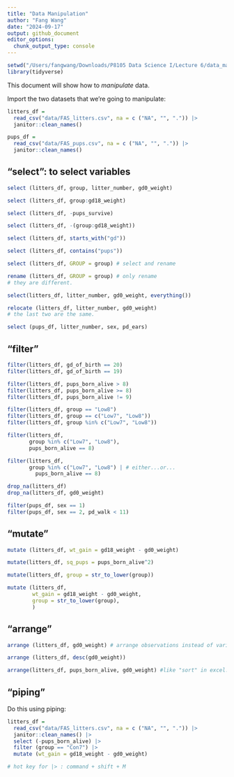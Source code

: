 ```yaml
---
title: "Data Manipulation"
author: "Fang Wang"
date: "2024-09-17"
output: github_document
editor_options: 
  chunk_output_type: console
---
```


```r
setwd("/Users/fangwang/Downloads/P8105 Data Science I/Lecture 6/data_manipulation")
library(tidyverse)
```

This document will show how to *manipulate* data.

Import the two datasets that we're going to manipulate:

```r
litters_df = 
  read_csv("data/FAS_litters.csv", na = c ("NA", "", ".")) |>
  janitor::clean_names()

pups_df = 
  read_csv("data/FAS_pups.csv", na = c ("NA", "", ".")) |>
  janitor::clean_names()
```

## "select": to select variables

```r
select (litters_df, group, litter_number, gd0_weight)
```

```r
select (litters_df, group:gd18_weight)
```


```r
select (litters_df, -pups_survive)
```

```r
select (litters_df, -(group:gd18_weight))
```

```r
select (litters_df, starts_with("gd"))
```

```r
select (litters_df, contains("pups"))
```

```r
select (litters_df, GROUP = group) # select and rename

rename (litters_df, GROUP = group) # only rename 
# they are different.

select(litters_df, litter_number, gd0_weight, everything())

relocate (litters_df, litter_number, gd0_weight)
# the last two are the same.
```

```r
select (pups_df, litter_number, sex, pd_ears)
```


## "filter"

```r
filter(litters_df, gd_of_birth == 20)
filter(litters_df, gd_of_birth == 19)
```

```r
filter(litters_df, pups_born_alive > 8)
filter(litters_df, pups_born_alive >= 8)
filter(litters_df, pups_born_alive != 9)
```

```r
filter(litters_df, group == "Low8")
filter(litters_df, group == c("Low7", "Low8"))
filter(litters_df, group %in% c("Low7", "Low8"))
```

```r
filter(litters_df, 
       group %in% c("Low7", "Low8"), 
       pups_born_alive == 8)

filter(litters_df, 
       group %in% c("Low7", "Low8") | # either...or...
         pups_born_alive == 8)
```

```r
drop_na(litters_df)
drop_na(litters_df, gd0_weight)
```

```r
filter(pups_df, sex == 1)
filter(pups_df, sex == 2, pd_walk < 11)
```

## "mutate"

```r
mutate (litters_df, wt_gain = gd18_weight - gd0_weight)

mutate(litters_df, sq_pups = pups_born_alive^2)

mutate(litters_df, group = str_to_lower(group))

mutate (litters_df, 
        wt_gain = gd18_weight - gd0_weight,
        group = str_to_lower(group),
        )
```

## "arrange"

```r
arrange (litters_df, gd0_weight) # arrange observations instead of variables. 

arrange (litters_df, desc(gd0_weight))

arrange(litters_df, pups_born_alive, gd0_weight) #like "sort" in excel.
```

## "piping"

Do this using piping:
```r
litters_df = 
  read_csv("data/FAS_litters.csv", na = c ("NA", "", ".")) |>
  janitor::clean_names() |>
  select (-pups_born_alive) |>
  filter (group == "Con7") |>
  mutate (wt_gain = gd18_weight - gd0_weight) 

# hot key for |> : command + shift + M
```

